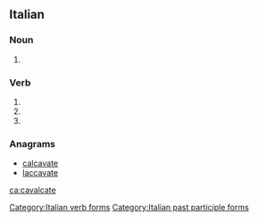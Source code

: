 ==Italian==

===Noun===
{{head|it|plural}} {{f}}

# {{plural of|cavalcata|lang=it}}

===Verb===
{{head|it}}

# {{conjugation of|cavalcare||2|p|pres|ind|lang=it}}
# {{conjugation of|cavalcare||2|p|imp|lang=it}}
# {{feminine plural of|cavalcato|lang=it}}

===Anagrams===
* [[calcavate#Italian|calcavate]]
* [[laccavate#Italian|laccavate]]

[[Category:Italian verb forms]]
[[Category:Italian past participle forms]]

[[ca:cavalcate]]